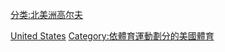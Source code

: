 {{Commons cat|Golf in the United States}}

[[Category:各國高爾夫|United States]]
[[Category:依體育運動劃分的美國體育|Category:依體育運動劃分的美國體育]]
[[分类:北美洲高尔夫|分类:北美洲高尔夫]]